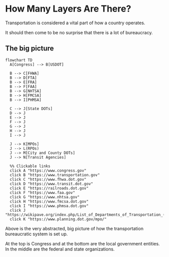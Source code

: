 # How Many Layers Are There? {#sec-bureaucracy}

Transportation is considered a vital part of how a country operates. 

It should then come to be no surprise that there is a lot of bureaucracy.

## The big picture

```mermaid
flowchart TD
  A[Congress] --> B[USDOT]

  B --> C[FHWA]
  B --> D[FTA]
  B --> E[FRA]
  B --> F[FAA]
  B --> G[NHTSA]
  B --> H[FMCSA]
  B --> I[PHMSA]

  C --> J[State DOTs]
  D --> J
  E --> J
  F --> J
  G --> J
  H --> J
  I --> J

  J --> K[MPOs]
  J --> L(RPOs)
  J --> M[City and County DOTs]
  J --> N[Transit Agencies]

  %% Clickable links
  click A "https://www.congress.gov"
  click B "https://www.transportation.gov"
  click C "https://www.fhwa.dot.gov"
  click D "https://www.transit.dot.gov"
  click E "https://railroads.dot.gov"
  click F "https://www.faa.gov"
  click G "https://www.nhtsa.gov"
  click H "https://www.fmcsa.dot.gov"
  click I "https://www.phmsa.dot.gov"
  click J "https://wikipave.org/index.php/List_of_Departments_of_Transportation_(DOTs)"
  click K "https://www.planning.dot.gov/mpo/"
```

Above is the very abstracted, big picture of how the transportation bureaucratic system is set up.

At the top is Congress and at the bottom are the local government entities. In the middle are the federal and state organizations.